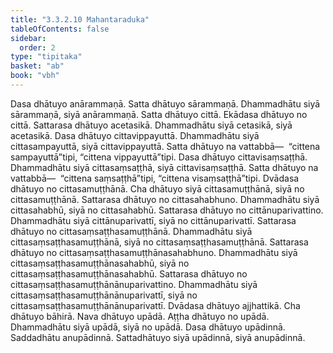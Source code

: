 ```yaml
---
title: "3.3.2.10 Mahantaraduka"
tableOfContents: false
sidebar:
  order: 2
type: "tipitaka"
basket: "ab"
book: "vbh"
---
```



<DynamicBreadcrumb />

<Paragraph number="701" book="vbh">
Dasa dhātuyo anārammaṇā. Satta dhātuyo sārammaṇā. Dhammadhātu siyā sārammaṇā, siyā anārammaṇā. Satta dhātuyo cittā. Ekādasa dhātuyo no cittā. Sattarasa dhātuyo acetasikā. Dhammadhātu siyā cetasikā, siyā acetasikā. Dasa dhātuyo cittavippayuttā. Dhammadhātu siyā cittasampayuttā, siyā cittavippayuttā. Satta dhātuyo na vattabbā—  “cittena sampayuttā”tipi, “cittena vippayuttā”tipi. Dasa dhātuyo cittavisaṃsaṭṭhā. Dhammadhātu siyā cittasaṃsaṭṭhā, siyā cittavisaṃsaṭṭhā. Satta dhātuyo na vattabbā—  “cittena saṃsaṭṭhā”tipi, “cittena visaṃsaṭṭhā”tipi.
</Paragraph>

<Paragraph number="702" book="vbh">
Dvādasa dhātuyo no cittasamuṭṭhānā. Cha dhātuyo siyā cittasamuṭṭhānā, siyā no cittasamuṭṭhānā. Sattarasa dhātuyo no cittasahabhuno. Dhammadhātu siyā cittasahabhū, siyā no cittasahabhū. Sattarasa dhātuyo no cittānuparivattino. Dhammadhātu siyā cittānuparivattī, siyā no cittānuparivattī. Sattarasa dhātuyo no cittasaṃsaṭṭhasamuṭṭhānā. Dhammadhātu siyā cittasaṃsaṭṭhasamuṭṭhānā, siyā no cittasaṃsaṭṭhasamuṭṭhānā. Sattarasa dhātuyo no cittasaṃsaṭṭhasamuṭṭhānasahabhuno. Dhammadhātu siyā cittasaṃsaṭṭhasamuṭṭhānasahabhū, siyā no cittasaṃsaṭṭhasamuṭṭhānasahabhū. Sattarasa dhātuyo no cittasaṃsaṭṭhasamuṭṭhānānuparivattino. Dhammadhātu siyā cittasaṃsaṭṭhasamuṭṭhānānuparivattī, siyā no cittasaṃsaṭṭhasamuṭṭhānānuparivattī.
</Paragraph>

<Paragraph number="703" type="center" book="vbh">
Dvādasa dhātuyo ajjhattikā. Cha dhātuyo bāhirā.
</Paragraph>

<Paragraph number="704" book="vbh">
Nava dhātuyo upādā. Aṭṭha dhātuyo no upādā. Dhammadhātu siyā upādā, siyā no upādā. Dasa dhātuyo upādinnā. Saddadhātu anupādinnā. Sattadhātuyo siyā upādinnā, siyā anupādinnā.
</Paragraph>